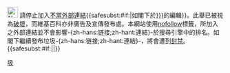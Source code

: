 [[File:Nuvola apps important.svg|25px]] 請停止加入[[WP:NOTLINK|不當外部連結]]{{<includeonly>safesubst:</includeonly>#if:{{{1|}}}|如閣下於[[:{{{1|}}}]]的編輯}}。此舉已被視為[[Wikipedia:破壞|破壞]]，而維基百科亦非廣告及宣傳發布處。本網站使用[[nofollow]]標籤，所加入之外部連結並不會影響-{zh-hans:链接;zh-hant:連結}-於搜尋引擎中的排名。如閣下繼續發布垃圾-{zh-hans:链接;zh-hant:連結}-，將會遭到[[Wikipedia:封禁方針|封禁]]。{{<includeonly>safesubst:</includeonly>#if:{{{2|}}}|{{{2}}}|}}<!-- Template:uw-spam3 --><noinclude>
{{Templatesnotice|series = uw-spam|max = 4im|s1 = uw-s3}}
[[Category:用戶警告模板|圾]]
</noinclude>